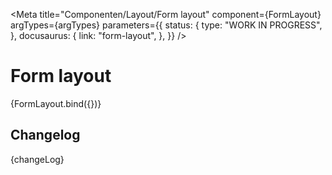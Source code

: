 
<Meta
  title="Componenten/Layout/Form layout"
  component={FormLayout}
  argTypes={argTypes}
  parameters={{
    status: {
      type: "WORK IN PROGRESS",
    },
    docusaurus: {
      link: "form-layout",
    },
  }}
/>

# Form layout

<Canvas>
  <Story name="Form layout" args={defaultArgs}>
    {FormLayout.bind({})}
  </Story>
</Canvas>

## Changelog

<Description>{changeLog}</Description>
